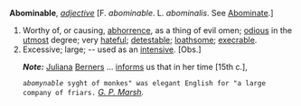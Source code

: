 '''Abominable''', ''[[adjective (part of speech)|adjective]]'' [F. ''abominable''. L. ''abominalis''. See [[Abominate]].]

<ol>
<li>Worthy of, or causing, [[abhorrence]], as a thing of evil omen; [[odious]] in the [[utmost]] degree; very [[hateful]]; [[detestable]]; [[loathsome]]; [[execrable]].

<li> Excessive; large; -- used as an [[intensive]]. [Obs.]

'''''Note:''''' [[Juliana]] [[Berners]] ... [[informs]] us that in her time [15th c.],

<code>a''bomynable'' syght of monkes" was elegant English for "a large company of friars.</code> ''[[G. P. Marsh (source)|G. P. Marsh]].''
</ol>